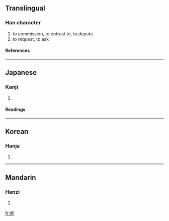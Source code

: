==Translingual==
===Han character===
{{Han char|rad=人|as=06|sn=8|four=2021<sub>4</sub>|canj=人戈竹心 (OIHP), X人戈竹心 (XOIHP)}}
# to commission, to entrust to, to depute
# to request, to ask
====References====
{{Han ref|kx=0101.100|dkj=00576|dj=0214.030|hdz=10152.040|uh=4F82|ud=20354|bh=CBC9|bd=52169}}
----
==Japanese==
===Kanji===
{{ja-kanji|grade=|rs=人06}}
# {{defn|Japanese}} 
====Readings====
{{ja-readings|on=[[たく]] (taku)|kun=[[よせる]] (yoseru), [[たのむ]] (tanomu)}}
----
==Korean==
===Hanja===
{{ko-hanja|hangeul=탁|rv=tak|mr=t'ak}}
# {{defn|Korean}}
----
==Mandarin==
===Hanzi===
{{cmn-hanzi|pin=[[tuō]] (tuo1)|wg=t'o<sup>1</sup>}}
# {{defn|Mandarin}}

[[fr:侂]]